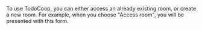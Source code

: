 To use TodoCoop, you can either access an already existing room, or create a new room. For example, when you choose "Access room", you will be presented with this form.

<Demo>
  <HowToUseRoomAccess />
</Demo>
